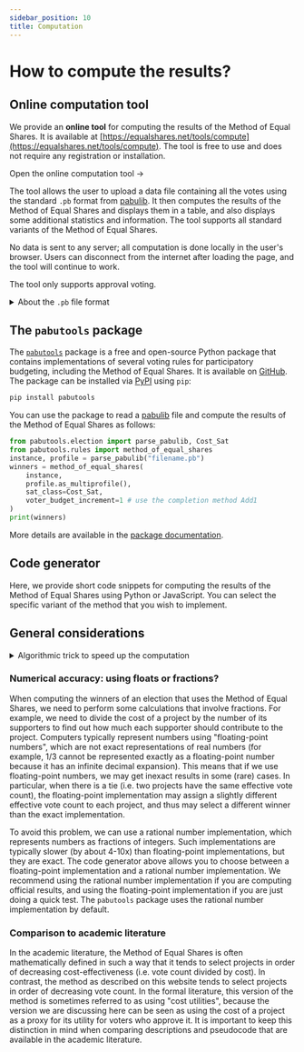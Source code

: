 ```yaml
---
sidebar_position: 10
title: Computation
---
```



# How to compute the results?

## Online computation tool

We provide an **online tool** for computing the results of the Method of Equal Shares. 
It is available at [https://equalshares.net/tools/compute](https://equalshares.net/tools/compute).
The tool is free to use and does not require any registration or installation.

<ComputeToolButton>Open the online computation tool &rarr;</ComputeToolButton>

The tool allows the user to upload a data file containing all the votes using the standard `.pb` format from [pabulib](http://pabulib.org/).
It then computes the results of the Method of Equal Shares and displays them in a table, and also displays some additional statistics and information.
The tool supports all standard variants of the Method of Equal Shares.

No data is sent to any server; all computation is done locally in the user's browser. 
Users can disconnect from the internet after loading the page, and the tool will continue to work.

The tool only supports approval voting.

<details>
<summary>About the <code>.pb</code> file format</summary>
<div>
<p>
The <code>.pb</code> file format is a standard format for storing participatory budgeting data.
It is used by the <a href="http://pabulib.org/">pabulib</a> library.
The format is a simple text format that can be edited with any text editor.
It contains information about the election instance (e.g. the location, date, and budget of the election),
about the projects (e.g. their names and costs), and about the votes (e.g. which projects each voter supports). 
</p>
<p>
Here is a small example of a <code>.pb</code> file:
</p>

```
META
key;value
description;Example election
num_projects;3
num_votes;4
budget;100000
vote_type;approval
PROJECTS
project_id;name;cost
1;Project 1;5000
2;Project 2;10000
3;Project 3;85000
VOTES
voter_id;vote
1;1,2
2;1
3;3
4;1,2,3
```
</div>
</details>



## The `pabutools` package

The [`pabutools`](https://github.com/pbvoting/pabutools) package is a free and open-source Python package that contains implementations of several voting rules for participatory budgeting, including the Method of Equal Shares.
It is available on [GitHub](https://github.com/pbvoting/pabutools).
The package can be installed via [PyPI](https://pypi.org/project/pabutools/) using `pip`:

```bash
pip install pabutools
```

You can use the package to read a [pabulib](http://pabulib.org/) file and compute the results of the Method of Equal Shares as follows:

```python
from pabutools.election import parse_pabulib, Cost_Sat
from pabutools.rules import method_of_equal_shares
instance, profile = parse_pabulib("filename.pb")
winners = method_of_equal_shares(
    instance,
    profile.as_multiprofile(),
    sat_class=Cost_Sat,
    voter_budget_increment=1 # use the completion method Add1
)
print(winners)
```

More details are available in the [package documentation](https://pbvoting.github.io/pabutools/usage.html#method-of-equal-shares-mes).

## Code generator

Here, we provide short code snippets for computing the results of the Method of Equal Shares using Python or JavaScript.
You can select the specific variant of the method that you wish to implement.

<CustomCodeSnippetGenerator />

<!--
### Python

```python
def equal_shares_fixed_budget(N, C, cost, u, initial_budget):
    # u[i,c] = utility of voter i for candidate c
    budget = {i : initial_budget/len(N) for i in N}
    committee = []
    total_utility = {c : sum(u[i,c] for i in N) for c in C}
    remaining = {c for c in C if cost[c] > 0 and total_utility[c] > 0} # throw away dummy candidates
    approvers = {c : [i for i in N if u[i,c] > 0] for c in C}
    previous_rho = {c : cost[c] / total_utility[c] for c in remaining}
    while True:
        best = None
        best_rho = float('inf')
        for c in sorted(remaining, key=lambda c : previous_rho[c]):
            if previous_rho[c] > best_rho: # best possible rho for this round still isn't good enough
                break
            if sum(budget[i] for i in approvers[c]) < cost[c]: # unaffordable, can delete
                remaining.remove(c)
                continue
            approvers[c].sort(key=lambda i : budget[i] / u[i,c])
            paid_so_far = 0
            denominator = total_utility[c]
            for j in range(len(approvers[c])):
                rho = (cost[c] - paid_so_far) / denominator
                if rho * u[approvers[c][j], c] <= budget[approvers[c][j]]:
                    # found best rho for this candidate
                    previous_rho[c] = rho
                    if rho < best_rho:
                        best_rho = rho
                        best = c
                    break
                paid_so_far += budget[approvers[c][j]]
                denominator -= u[approvers[c][j],c]
        if not best:
            break

        committee.append(best)
        remaining.remove(best)
        for i in approvers[best]:
            budget[i] -= min(budget[i], best_rho * u[i,best])

    return tuple(sorted(committee))

def equal_shares(N, C, cost, u, budget):
    "Equal Shares with budget completion"
    committee = equal_shares_fixed_budget(N, C, cost, u, budget)
    for percent in range(101, 400):
        new_committee = equal_shares_fixed_budget(N, C, cost, u, budget * percent / 100)
        if sum(cost[c] for c in new_committee) > budget + 0.001:
            break
        committee = new_committee
    return committee
```

### Javascript

```javascript
function sum(xs) {
    return xs.reduce((a, b) => a + b, 0);
}

function equal_shares_fixed_budget(N, C, cost, approvers, B) {
    let budget = {};
    for (let i of N) {
        budget[i] = B / N.length;
    }
    let remaining = new Map(); // remaining candidate -> previous effective vote count
    for (let c of C) {
        if (cost[c] > 0 && approvers[c].length > 0) {
            remaining.set(c, approvers[c].length);
        }
    }
    let committee = [];
    while (true) {
        let best = null;
        let best_eff_vote_count = 0;
        let best_max_payment = Infinity;
        // go through remaining candidates in order of decreasing previous effective vote count
        let remaining_sorted = [...remaining.keys()];
        remaining_sorted.sort((a, b) => remaining.get(b) - remaining.get(a));
        for (let c of remaining_sorted) {
            let previous_eff_vote_count = remaining.get(c);
            if (previous_eff_vote_count < best_eff_vote_count) {
                // c cannot be better than the best so far
                break;
            }
            if (sum(approvers[c].map(i => budget[i])) < cost[c]) {
                // c is not affordable
                remaining.delete(c);
                continue;
            }
            // calculate the effective vote count of c, which involves splitting the cost of c as equally as possible among its approvers
            approvers[c].sort((a, b) => budget[a] - budget[b]);
            let paid_so_far = 0;
            let denominator = approvers[c].length; // this will be the number of approvers who can afford the max payment
            for (let j = 0; j < approvers[c].length; j++) {
                let i = approvers[c][j];
                let max_payment = (cost[c] - paid_so_far) / denominator; // payment if remaining approvers pay equally
                let eff_vote_count = cost[c] / max_payment;
                if (max_payment > budget[i]) {
                    // i cannot afford the max payment, so pays entire remaining budget
                    paid_so_far += budget[i];
                    denominator -= 1;
                } else {
                    // i (and all later approvers) can afford the max payment; stop here
                    remaining.set(c, eff_vote_count);
                    if (eff_vote_count > best_eff_vote_count) {
                        best_eff_vote_count = eff_vote_count;
                        best_max_payment = max_payment;
                        best = c;
                    }
                    break;
                }
            }
        }
        if (!best) {
            break;
        }
        committee.push(best);
        for (let i of approvers[best]) {
            budget[i] = budget[i] - Math.min(budget[i], best_max_payment);
        }
        remaining.delete(best);
    }
    return committee;
}

function equal_shares(N, C, cost, approvers, B) {
    // Method of Equal Shares with Add1U completion
    // Input:
    //   N: list of voters
    //   C: list of candidates
    //   cost[c]: cost of candidate c
    //   approvers[c]: list of voters who approve candidate c
    //   B: budget
    // Output:
    //   committee: list of candidates
    let mes = equal_shares_fixed_budget(N, C, cost, approvers, B);
    let budget = B;
    while (true) {
        // is current outcome exhaustive?
        let is_exhaustive = true;
        for (let extra of C) {
            if (!mes.includes(extra) && sum(mes.map(c => cost[c])) + cost[extra] <= B) {
                is_exhaustive = false;
                break;
            }
        }
        if (is_exhaustive) {
            break;
        }
        // would the next highest budget work?
        let new_budget = budget + N.length;
        let next_mes = equal_shares_fixed_budget(N, C, cost, approvers, new_budget);
        if (sum(next_mes.map(c => cost[c])) <= B) {
            budget = new_budget;
            mes = next_mes;
        } else {
            break;
        }
    }
    // in case there is remaining budget, add the next most popular projects
    let sorted_C = [...C];
    sorted_C.sort((a, b) => approvers[b].length - approvers[a].length);
    for (let extra of sorted_C) {
        if (!mes.includes(extra) && sum(mes.map(c => cost[c])) + cost[extra] <= B) {
            mes.push(extra);
        }
    }
    return mes;
}
```
-->

## General considerations

<details>
<summary>Algorithmic trick to speed up the computation</summary>
<div>
<p>
During the computation, the algorithm needs to repeatedly compute the "<a href="../explanation">effective vote count</a>" of each project,
which is an expensive step. This part can be sped up by only recalculating the effective vote count
if it matters. 
</p>
<p>
The main observation is that the effective vote count <em>can only decrease</em> as the algorithm proceeds.
What we do in the implementation is the following:
we start with the project which had the highest effective vote count in the previous round.
We re-calculate the effective vote count of this project.
Then we compare its new effective vote count with the effective vote count of the project
with the second-highest effective vote count in the previous round.
If the new effective vote count is higher than the effective vote count of the second-highest project,
then we know that we have found the project with the highest effective vote count in the current round
(because all the other projects previously had a lower effective vote count, which in the mean
time could only have decreased even further).
Thus, we can immediately select it.
</p>
<p>
This optimization is used in all the code snippets on this page.
</p>
</div>
</details>

### Numerical accuracy: using floats or fractions?

When computing the winners of an election that uses the Method of Equal Shares, we need to perform some calculations that involve fractions.
For example, we need to divide the cost of a project by the number of its supporters to find out how much each supporter should contribute to the project.
Computers typically represent numbers using "floating-point numbers", which are not exact representations of real numbers (for example, 1/3 cannot be represented exactly as a floating-point number because it has an infinite decimal expansion).
This means that if we use floating-point numbers, we may get inexact results in some (rare) cases.
In particular, when there is a tie (i.e. two projects have the same effective vote count), the floating-point implementation may assign a slightly different effective vote count to each project, and thus may select a different winner than the exact implementation.

To avoid this problem, we can use a rational number implementation, which represents numbers as fractions of integers.
Such implementations are typically slower (by about 4-10x) than floating-point implementations, but they are exact.
The code generator above allows you to choose between a floating-point implementation and a rational number implementation.
We recommend using the rational number implementation if you are computing official results, and using the floating-point implementation if you are just doing a quick test.
The `pabutools` package uses the rational number implementation by default.

### Comparison to academic literature

In the academic literature, the Method of Equal Shares is often mathematically defined in such a way that it tends to select projects in order of decreasing cost-effectiveness (i.e. vote count divided by cost).
In contrast, the method as described on this website tends to select projects in order of decreasing vote count.
In the formal literature, this version of the method is sometimes referred to as using "cost utilities", because the version we are discussing here can be seen as using the cost of a project as a proxy for its utility for voters who approve it.
It is important to keep this distinction in mind when comparing descriptions and pseudocode that are available in the academic literature.
